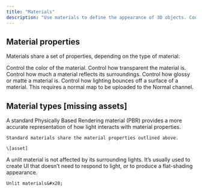 ```yaml
---
title: "Materials"
description: "Use materials to define the appearance of 3D objects. Control properties like color, roughness, metalness, and opacity to create materials like plastic, metal, glass, and paper."
---
```


## Material properties

Materials share a set of properties, depending on the type of material:

<AccordionGroup>
  <Accordion title="Color" defaultOpen={false}>
    Control the color of the material.
  </Accordion>

  <Accordion title="Opacity" defaultOpen={false}>
    Control how transparent the material is.
  </Accordion>

  <Accordion title="Metalness" defaultOpen={false}>
    Control how much a material reflects its surroundings.
  </Accordion>

  <Accordion title="Roughness" defaultOpen={false}>
    Control how glossy or matte a material is.
  </Accordion>

  <Accordion title="Normal" defaultOpen={false}>
    Control how lighting bounces off a surface of a material. This requires a normal map to be uploaded to the Normal channel.
  </Accordion>
</AccordionGroup>

## Material types \[missing assets]

<AccordionGroup>
  <Accordion title="Standard material" defaultOpen={false}>
    A standard Physically Based Rendering material (PBR) provides a more accurate representation of how light interacts with material properties.&#x20;

    Standard materials share the material properties outlined above.

    \[asset]
  </Accordion>

  <Accordion title="Unlit material" defaultOpen={false}>
    A unlit material is not affected by its surrounding lights. It’s usually used to create UI that doesn’t need to respond to light, or to produce a flat-shading appearance.&#x20;

    Unlit materials&#x20;
  </Accordion>

  <Accordion title="Toon material" defaultOpen={false}>

  </Accordion>

  <Accordion title="Shadow material" defaultOpen={false}>

  </Accordion>

  <Accordion title="Occluder material" defaultOpen={false}>

  </Accordion>

  <Accordion title="Physical material" defaultOpen={false}>

  </Accordion>
</AccordionGroup>